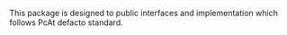 <!-- [[Category:EDKII Packages]] -->
This package is designed to public interfaces and implementation which follows PcAt defacto standard. 
